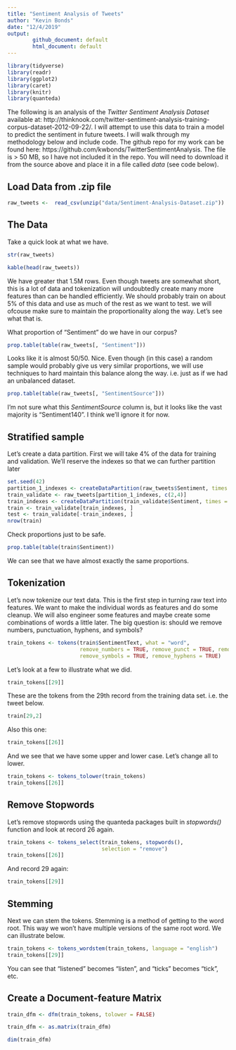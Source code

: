```yaml
---
title: "Sentiment Analysis of Tweets"
author: "Kevin Bonds"
date: "12/4/2019"
output: 
        github_document: default
        html_document: default
---
```


```r
library(tidyverse)
library(readr)
library(ggplot2)
library(caret)
library(knitr)
library(quanteda)
```

The following is an analysis of the _Twitter Sentiment Analysis Dataset_ available at: http://thinknook.com/twitter-sentiment-analysis-training-corpus-dataset-2012-09-22/. I will attempt to use this data to train a model to predict the sentiment in future tweets. I will walk through my methodology below and include code. The github repo for my work can be found here: https://github.com/kwbonds/TwitterSentimentAnalysis. The file is > 50 MB, so I have not included it in the repo. You will need to download it from the source above and place it in a file called _data_ (see code below).

## Load Data from .zip file

```r
raw_tweets <-  read_csv(unzip("data/Sentiment-Analysis-Dataset.zip"))

```

## The Data

Take a quick look at what we have.

```r
str(raw_tweets)
```

```r
kable(head(raw_tweets))
```
We have greater that 1.5M rows. Even though tweets are somewhat short, this is a lot of data and tokenization will undoubtedly create many more features than can be handled efficiently. We should probably train on about 5% of this data and use as much of the rest as we want to test. we will ofcouse make sure to maintain the proportionality along the way. Let's see what that is.

What proportion of "Sentiment" do we have in our corpus?
```r
prop.table(table(raw_tweets[, "Sentiment"]))
```
Looks like it is almost 50/50. Nice. Even though (in this case) a random sample would probably give us very similar proportions, we will use techniques to hard maintain this balance along the way. i.e. just as if we had an unbalanced dataset.

```r
prop.table(table(raw_tweets[, "SentimentSource"]))
```
I'm not sure what this _SentimentSource_ column is, but it looks like the vast majority is "Sentiment140". I think we'll ignore it for now.

## Stratified sample

Let's create a data partition. First we will take 4% of the data for training and validation. We'll reserve the indexes so that we can further partition later

```r
set.seed(42)
partition_1_indexes <- createDataPartition(raw_tweets$Sentiment, times = 1, p = 0.004, list = FALSE)
train_validate <- raw_tweets[partition_1_indexes, c(2,4)]
train_indexes <- createDataPartition(train_validate$Sentiment, times = 1, p = 0.60, list = FALSE)
train <- train_validate[train_indexes, ]
test <- train_validate[-train_indexes, ]
nrow(train)
```

Check proportions just to be safe.

```r
prop.table(table(train$Sentiment))
```

We can see that we have almost exactly the same proportions. 

## Tokenization

Let's now tokenize our text data. This is the first step in turning raw text into features. We want to make the individual words as features and do some cleanup. We will also engineer some features and maybe create some combinations of words a little later. The big question is: should we remove numbers, punctuation, hyphens, and symbols?

```r
train_tokens <- tokens(train$SentimentText, what = "word", 
                       remove_numbers = TRUE, remove_punct = TRUE, remove_twitter = FALSE,
                       remove_symbols = TRUE, remove_hyphens = TRUE)
```

Let's look at a few to illustrate what we did. 

```r
train_tokens[[29]]
```

These are the tokens from the 29th record from the training data set. i.e. the tweet below. 

```r
train[29,2]
```
Also this one:

```r
train_tokens[[26]]
```
And we see that we have some upper and lower case. Let's change all to lower.

```r
train_tokens <- tokens_tolower(train_tokens)
train_tokens[[26]]
```

## Remove Stopwords

Let's remove stopwords using the quanteda packages built in _stopwords()_ function and look at record 26 again.

```r
train_tokens <- tokens_select(train_tokens, stopwords(), 
                              selection = "remove")
train_tokens[[26]]
```

And record 29 again:

```r
train_tokens[[29]]
```

## Stemming

Next we can stem the tokens. Stemming is a method of getting to the word root. This way we won't have multiple versions of the same root word. We can illustrate below.

```r
train_tokens <- tokens_wordstem(train_tokens, language = "english")
train_tokens[[29]]
```

You can see that "listened" becomes "listen", and "ticks" becomes "tick", etc.

## Create a Document-feature Matrix

```r
train_dfm <- dfm(train_tokens, tolower = FALSE)
```

```r
train_dfm <- as.matrix(train_dfm)
```

```r
dim(train_dfm)
```

